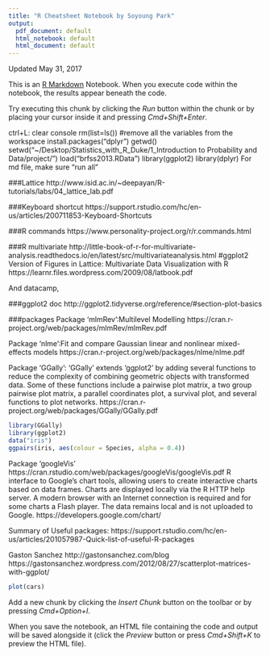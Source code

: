 ```yaml
---
title: "R Cheatsheet Notebook by Soyoung Park"
output:
  pdf_document: default
  html_notebook: default
  html_document: default
---
```

Updated May 31, 2017

This is an [R Markdown](http://rmarkdown.rstudio.com) Notebook. When you execute code within the notebook, the results appear beneath the code. 

Try executing this chunk by clicking the *Run* button within the chunk or by placing your cursor inside it and pressing *Cmd+Shift+Enter*. 



ctrl+L: clear console
rm(list=ls()) #remove all the variables from the workspace
install.packages("dplyr")
getwd()
setwd("~/Desktop/Statistics_with_R_Duke/1_Introduction to Probability and Data/project/")
load("brfss2013.RData")
library(ggplot2)
library(dplyr)
For md file, make sure “run all”
 
 
###Lattice
http://www.isid.ac.in/~deepayan/R-tutorials/labs/04_lattice_lab.pdf
 
###Keyboard shortcut
https://support.rstudio.com/hc/en-us/articles/200711853-Keyboard-Shortcuts
 
###R commands
https://www.personality-project.org/r/r.commands.html
 
###R multivariate
http://little-book-of-r-for-multivariate-analysis.readthedocs.io/en/latest/src/multivariateanalysis.html
#ggplot2 Version of Figures in Lattice: Multivariate Data Visualization with R
https://learnr.files.wordpress.com/2009/08/latbook.pdf
 
And datacamp,
 
###ggplot2 doc
http://ggplot2.tidyverse.org/reference/#section-plot-basics
 
###packages
Package ‘mlmRev’:Multilevel Modelling
https://cran.r-project.org/web/packages/mlmRev/mlmRev.pdf
 
Package ‘nlme’:Fit and compare Gaussian linear and nonlinear mixed-effects models
https://cran.r-project.org/web/packages/nlme/nlme.pdf
 
Package ‘GGally’:
'GGally' extends 'ggplot2' by adding several functions to reduce the complexity of combining geometric objects with transformed data. Some of these functions include a pairwise plot matrix, a two group pairwise plot matrix, a parallel coordinates plot, a survival plot, and several functions to plot networks.
https://cran.r-project.org/web/packages/GGally/GGally.pdf
 

```r
library(GGally) 
library(ggplot2) 
data("iris")
ggpairs(iris, aes(colour = Species, alpha = 0.4))
```
 
Package ‘googleVis’
https://cran.rstudio.com/web/packages/googleVis/googleVis.pdf
R interface to Google's chart tools, allowing users to create interactive charts based on data frames. Charts are displayed locally via the R HTTP help server. A modern browser with an Internet connection is required and for some charts a Flash player. The data remains local and is not uploaded to Google.
https://developers.google.com/chart/
 
 
 
Summary of Useful packages:
https://support.rstudio.com/hc/en-us/articles/201057987-Quick-list-of-useful-R-packages
 
Gaston Sanchez
http://gastonsanchez.com/blog
https://gastonsanchez.wordpress.com/2012/08/27/scatterplot-matrices-with-ggplot/


```r
plot(cars)
```

Add a new chunk by clicking the *Insert Chunk* button on the toolbar or by pressing *Cmd+Option+I*.




When you save the notebook, an HTML file containing the code and output will be saved alongside it (click the *Preview* button or press *Cmd+Shift+K* to preview the HTML file).
